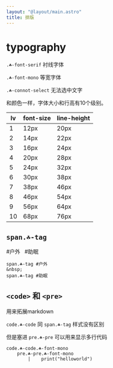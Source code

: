 ```yaml
---
layout: "@layout/main.astro"
title: 排版
---
```



# typography

`.☘-font-serif` 衬线字体

`.☘-font-mono` 等宽字体

`.☘-connot-select` 无法选中文字

和颜色一样，字体大小和行高有10个级别。

| lv | font-size | line-height |
| -- | --------- | ----------- |
|  1 |      12px |        20px |
|  2 |      14px |        22px |
|  3 |      16px |        24px |
|  4 |      20px |        28px |
|  5 |      24px |        32px |
|  6 |      30px |        38px |
|  7 |      38px |        46px |
|  8 |      46px |        54px |
|  9 |      56px |        64px |
| 10 |      68px |        76px |

## `span.☘-tag`

<Scape tag='span' class='☘-tag'>#户外</Scape> &nbsp; <Scape tag='span' class='☘-tag'>#助眠</Scape>

```pug
span.☘-tag #户外
&nbsp;
span.☘-tag #助眠
```

## `<code>` 和 `<pre>`

用来拓展markdown

`code.☘-code` 同 `span.☘-tag` 样式没有区别

但是塞进 `pre.☘-pre` 可以用来显示多行代码

```pug
code.☘-code.☘-font-mono
    pre.☘-pre.☘-font-mono
        |    print("helloworld")
```

